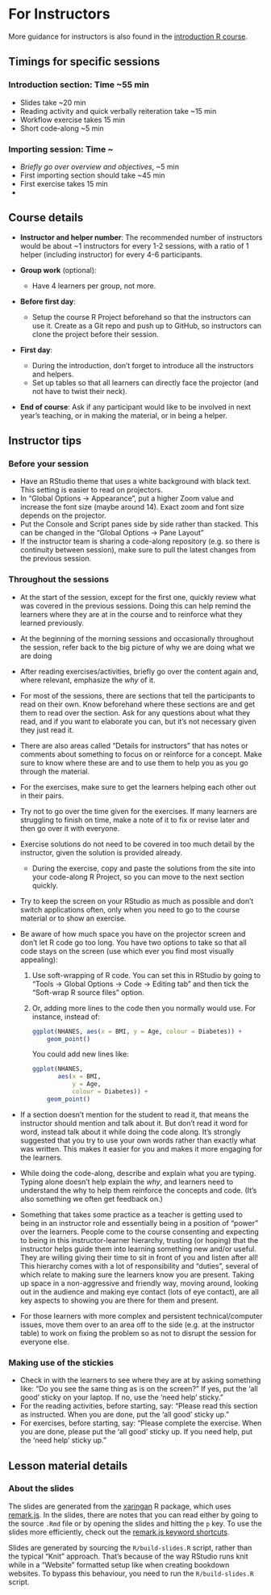 # For Instructors

More guidance for instructors is also found in the 
[introduction R course](https://r-cubed.rostools.org/for-instructors).

## Timings for specific sessions

### Introduction section: Time ~55 min

- Slides take ~20 min
- Reading activity and quick verbally reiteration take ~15 min
- Workflow exercise takes 15 min
- Short code-along ~5 min

### Importing session: Time ~

- *Briefly go over overview and objectives*, ~5 min
- First importing section should take ~45 min
- First exercise takes 15 min
- 

## Course details

- **Instructor and helper number**: The recommended number of instructors would
be about ~1 instructors for every 1-2 sessions, with a ratio of 1 helper
(including instructor) for every 4-6 participants.

- **Group work** (optional):
    - Have 4 learners per group, not more.

- **Before first day**:
    - Setup the course R Project beforehand so that the instructors can use it.
    Create as a Git repo and push up to GitHub, so instructors can clone
    the project before their session.

- **First day**: 
    - During the introduction, don't forget to introduce all the instructors and
    helpers.
    - Set up tables so that all learners can directly
    face the projector (and not have to twist their neck).

- **End of course**: Ask if any participant would like to be involved in next
year's teaching, or in making the material, or in being a helper.

## Instructor tips

### Before your session

- Have an RStudio theme that uses a white background with black text.
This setting is easier to read on projectors.
- In "Global Options -> Appearance", 
put a higher Zoom value and increase the font size (maybe around 14). 
Exact zoom and font size depends on the projector.
- Put the Console and Script panes side by side rather than stacked. 
This can be changed in the "Global Options -> Pane Layout" 
- If the instructor team is sharing a code-along repository (e.g. so there is
continuity between session), make sure to pull the latest changes from the
previous session.

### Throughout the sessions

- At the start of the session, except for the first one, quickly review what was
covered in the previous sessions. Doing this can help remind the learners
where they are at in the course and to reinforce what they learned previously.

- At the beginning of the morning sessions and occasionally throughout the session,
refer back to the big picture of why we are doing what we are doing

- After reading exercises/activities, briefly go over the content again and,
where relevant, emphasize the *why* of it.

- For most of the sessions,
there are sections that tell the participants to read on their own.
Know beforehand where these sections are and
get them to read over the section.
Ask for any questions about what they read, 
and if you want to elaborate you can, 
but it's not necessary given they just read it.

- There are also areas called "Details for instructors" that has notes or
comments about something to focus on or reinforce for a concept. Make sure
to know where these are and to use them to help you as you go through the material.

- For the exercises, make sure to get the learners helping each other out in
their pairs.

- Try not to go over the time given for the exercises. If many learners
are struggling to finish on time, make a note of it to fix or revise later and
then go over it with everyone.

- Exercise solutions do not need to be covered in too much detail by the
instructor, given the solution is provided already.
    - During the exercise, copy and paste the solutions from the site into your
    code-along R Project, so you can move to the next section quickly.
    
- Try to keep the screen on your RStudio as much as possible 
and don't switch applications often, 
only when you need to go to the course material or to show an exercise.

- Be aware of how much space you have on the projector screen 
and don't let R code go too long. 
You have two options to take so that all code stays on the screen
(use which ever you find most visually appealing):
    1. Use soft-wrapping of R code. 
    You can set this in RStudio by going to "Tools -> Global
    Options -> Code -> Editing tab"
    and then tick the "Soft-wrap R source files" option.
    2. Or, adding more lines to the code then you normally would use.
    For instance, instead of:

        ```r
        ggplot(NHANES, aes(x = BMI, y = Age, colour = Diabetes)) +
            geom_point()
        ```
    
        You could add new lines like:
    
        ```r
        ggplot(NHANES, 
               aes(x = BMI, 
                   y = Age, 
                   colour = Diabetes)) +
            geom_point()
        ```

- If a section doesn't mention for the student to read it, that means the
instructor should mention and talk about it. But don't read it word for word,
instead talk about it while doing the code along. It's strongly suggested that
you try to use your own words rather than exactly what was written. This makes
it easier for you and makes it more engaging for the learners.

- While doing the code-along, describe and explain what you are typing. 
Typing alone doesn't help explain the *why*, and learners need to understand
the why to help them reinforce the concepts and code. (It's also something
we often get feedback on.)

- Something that takes some practice as a teacher is getting used to being in an
instructor role and essentially being in a position of "power" over the
learners. People come to the course consenting and expecting to being in this
instructor-learner hierarchy, trusting (or hoping) that the instructor helps
guide them into learning something new and/or useful. They are willing giving
their time to sit in front of you and listen after all! This hierarchy comes
with a lot of responsibility and "duties", several of which relate to making
sure the learners know you are present. Taking up space in a non-aggressive and
friendly way, moving around, looking out in the audience and making eye contact
(lots of eye contact), are all key aspects to showing you are there for them
and present.

- For those learners with more complex and persistent technical/computer issues,
move them over to an area off to the side (e.g. at the instructor table)
to work on fixing the problem so as not to disrupt the session for everyone else.

### Making use of the stickies

- Check in with the learners to see where they are at by asking something like:
"Do you see the same thing as is on the screen?"
If yes, put the 'all good' sticky on your laptop. 
If no, use the 'need help' sticky."
- For the reading activities, before starting, say:
"Please read this section as instructed. 
When you are done, put the 'all good' sticky up."
- For exercises, before starting, say:
"Please complete the exercise. When you are done,
please put the 'all good' sticky up.
If you need help, put the 'need help' sticky up."

## Lesson material details

### About the slides

The slides are generated from the [xaringan] R package,
which uses [remark.js].
In the slides, there are notes that you can read 
either by going to the source `.Rmd` file 
or by opening the slides and hitting the `p` key.
To use the slides more efficiently, 
check out the [remark.js keyword shortcuts].

[remark.js]: https://remarkjs.com/#1
[xaringan]: https://github.com/yihui/xaringan
[remark.js keyword shortcuts]: https://github.com/gnab/remark/wiki/Keyboard-shortcuts

Slides are generated by sourcing the `R/build-slides.R` script, rather than
the typical "Knit" approach. That's because of the way RStudio runs knit while
in a "Website" formatted setup like when creating bookdown websites. To bypass
this behaviour, you need to run the `R/build-slides.R` script.
